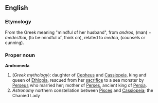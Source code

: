 ==English==
===Etymology===
From the Greek meaning "mindful of her husband", from ''andros'', (man) + ''medesthai'', (to be mindful of, think on), related to ''medea'', (counsels or cunning).

===Proper noun===
'''Andromeda'''
{{wikipedia}}
# (''Greek mythology''): daughter of [[Cepheus]] and [[Cassiopeia]], king and queen of [[Ethiopia]], rescued from her [[sacrifice]] to a sea monster by [[Perseus]] who married her; mother of [[Perses]], ancient king of [[Persia]].
# ''Astronomy'' northern constellation between [[Pisces]] and [[Cassiopeia]]; the Chanied Lady